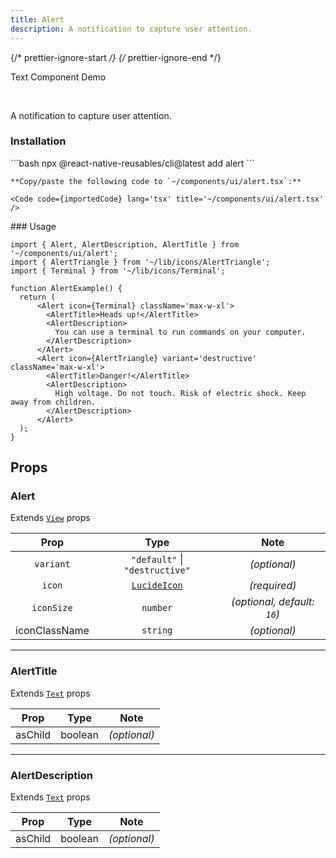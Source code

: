 ```yaml
---
title: Alert
description: A notification to capture user attention.
---
```


{/* prettier-ignore-start */}
{/* prettier-ignore-end */}


<LinkButton href='/components/text'>Text Component</LinkButton>
<LinkButton target='_blank' href='https://rnr-showcase.vercel.app/alert'>
  Demo
</LinkButton>

<br />

A notification to capture user attention.

### Installation
<Tabs>
  <TabItem label='CLI'> 
    ```bash
    npx @react-native-reusables/cli@latest add alert
    ```
  </TabItem>
  <TabItem label='Manual'>

    **Copy/paste the following code to `~/components/ui/alert.tsx`:**

    <Code code={importedCode} lang='tsx' title='~/components/ui/alert.tsx' />
  </TabItem>
</Tabs>
### Usage

```tsx
import { Alert, AlertDescription, AlertTitle } from '~/components/ui/alert';
import { AlertTriangle } from '~/lib/icons/AlertTriangle';
import { Terminal } from '~/lib/icons/Terminal';

function AlertExample() {
  return (
      <Alert icon={Terminal} className='max-w-xl'>
        <AlertTitle>Heads up!</AlertTitle>
        <AlertDescription>
          You can use a terminal to run commands on your computer.
        </AlertDescription>
      </Alert>
      <Alert icon={AlertTriangle} variant='destructive' className='max-w-xl'>
        <AlertTitle>Danger!</AlertTitle>
        <AlertDescription>
          High voltage. Do not touch. Risk of electric shock. Keep away from children.
        </AlertDescription>
      </Alert>
  );
}
```

## Props

### Alert

Extends [`View`](https://reactnative.dev/docs/view#props) props

|     Prop      |                             Type                              |               Note                |
| :-----------: | :----------------------------------------------------------: | :-------------------------------: |
|    `variant`  |                `"default"` \| `"destructive"`                |           _(optional)_            |
|     `icon`    | [`LucideIcon`](https://lucide.dev/guide/packages/lucide-react-native) |           _(required)_            |
|  `iconSize`   |                            `number`                          | _(optional, default: `16`)_       |
| iconClassName |                            `string`                          |           _(optional)_            |


---

### AlertTitle

Extends [`Text`](https://reactnative.dev/docs/text#props) props

|  Prop   |  Type   |     Note     |
| :-----: | :-----: | :----------: |
| asChild | boolean | _(optional)_ |

---

### AlertDescription

Extends [`Text`](https://reactnative.dev/docs/text#props) props

|  Prop   |  Type   |     Note     |
| :-----: | :-----: | :----------: |
| asChild | boolean | _(optional)_ |
